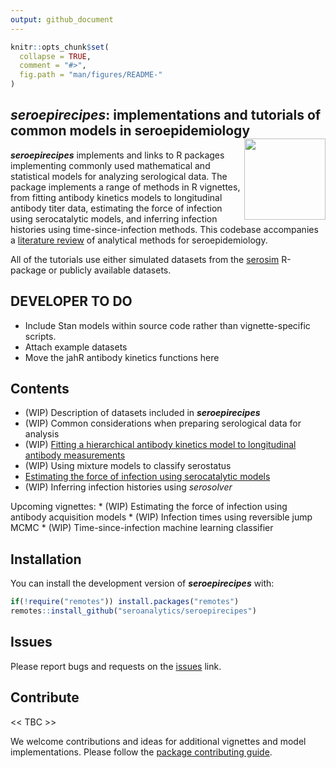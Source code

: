```yaml
---
output: github_document
---
```


```r
knitr::opts_chunk$set(
  collapse = TRUE,
  comment = "#>",
  fig.path = "man/figures/README-"
)
```

## _seroepirecipes_: implementations and tutorials of common models in seroepidemiology <img src="man/figures/logo.png" align="right" width="130"/>
<!-- badges: start -->
<!-- badges: end -->

***seroepirecipes***  implements and links to R packages implementing commonly used mathematical and statistical models for analyzing serological data. The package implements a range of methods in R vignettes, from fitting antibody kinetics models to longitudinal antibody titer data, estimating the force of infection using serocatalytic models, and inferring infection histories using time-since-infection methods. This codebase accompanies a [literature review](https://osf.io/kqdsn) of analytical methods for seroepidemiology. 

All of the tutorials use either simulated datasets from the [serosim](https://seroanalytics.github.io/serosim/) R-package or publicly available datasets.

## DEVELOPER TO DO
* Include Stan models within source code rather than vignette-specific scripts.
* Attach example datasets
* Move the jahR antibody kinetics functions here

## Contents
* (WIP) Description of datasets included in ***seroepirecipes***
* (WIP) Common considerations when preparing serological data for analysis
* (WIP) [Fitting a hierarchical antibody kinetics model to longitudinal antibody measurements]((https://seroanalytics.github.io/seroepirecipes/articles/antibody_kinetics_models.html))
* (WIP) Using mixture models to classify serostatus
* [Estimating the force of infection using serocatalytic models](https://seroanalytics.github.io/seroepirecipes/articles/serocatalytic_model.html)
* (WIP) Inferring infection histories using _serosolver_

Upcoming vignettes:
* (WIP) Estimating the force of infection using antibody acquisition models
* (WIP) Infection times using reversible jump MCMC
* (WIP) Time-since-infection machine learning classifier

## Installation

You can install the development version of ***seroepirecipes*** with:

``` r
if(!require("remotes")) install.packages("remotes")
remotes::install_github("seroanalytics/seroepirecipes")
```


## Issues

Please report bugs and requests on the
[issues](https://github.com/seroanalytics/seroepirecipes) link.

## Contribute

<< TBC >>

We welcome contributions and ideas for additional vignettes and model implementations. Please follow the 
[package contributing guide](https://github.com/seronalytics/seroepirecipes/blob/main/.github/CONTRIBUTING.md).